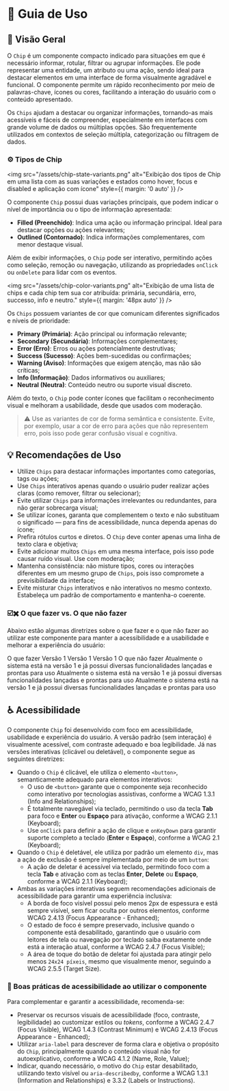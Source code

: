 
<Meta title="Componentes/Chip/Guia de Uso" />

# 🧭  Guia de Uso

## 📘 Visão Geral

O `Chip` é um componente compacto indicado para situações em que é necessário informar, rotular, filtrar ou agrupar informações. Ele pode representar uma entidade, um atributo ou uma ação, sendo ideal para destacar elementos em uma interface de forma visualmente agradável e funcional. O componente permite um rápido reconhecimento por meio de palavras-chave, ícones ou cores, facilitando a interação do usuário com o conteúdo apresentado.

Os `Chips` ajudam a destacar ou organizar informações, tornando-as mais acessíveis e fáceis de compreender, especialmente em interfaces com grande volume de dados ou múltiplas opções. São frequentemente utilizados em contextos de seleção múltipla, categorização ou filtragem de dados.

### ⚙️ Tipos de Chip

<img src="/assets/chip-state-variants.png" alt="Exibição dos tipos de Chip em uma lista com as suas variações e estados como hover, focus e disabled e aplicação com ícone" style={{ margin: '0 auto' }} />

O componente `Chip` possui duas variações principais, que podem indicar o nível de importância ou o tipo de informação apresentada:

- **Filled (Preenchido)**: Indica uma ação ou informação principal. Ideal para destacar opções ou ações relevantes;
- **Outlined (Contornado)**: Indica informações complementares, com menor destaque visual.

Além de exibir informações, o `Chip` pode ser interativo, permitindo ações como seleção, remoção ou navegação, utilizando as propriedades `onClick` ou `onDelete` para lidar com os eventos.

<img src="/assets/chip-color-variants.png" alt="Exibição de uma lista de chips e cada chip tem sua cor atribuída: primária, secundária, erro, successo, info e neutro." style={{ margin: '48px auto' }} />

Os `Chips` possuem variantes de cor que comunicam diferentes significados e níveis de prioridade:

- **Primary (Primária)**: Ação principal ou informação relevante;
- **Secondary (Secundária)**: Informações complementares;
- **Error (Erro)**: Erros ou ações potencialmente destrutivas;
- **Success (Sucesso)**: Ações bem-sucedidas ou confirmações;
- **Warning (Aviso)**: Informações que exigem atenção, mas não são críticas;
- **Info (Informação)**: Dados informativos ou auxiliares;
- **Neutral (Neutra)**: Conteúdo neutro ou suporte visual discreto.

Além do texto, o `Chip` pode conter ícones que facilitam o reconhecimento visual e melhoram a usabilidade, desde que usados com moderação.

> ⚠️ Use as variantes de cor de forma semântica e consistente. Evite, por exemplo, usar a cor de erro para ações que não representem erro, pois isso pode gerar confusão visual e cognitiva.

## 💡 Recomendações de Uso

- Utilize `Chips` para destacar informações importantes como categorias, tags ou ações;
- Use `Chips` interativos apenas quando o usuário puder realizar ações claras (como remover, filtrar ou selecionar);
- Evite utilizar `Chips` para informações irrelevantes ou redundantes, para não gerar sobrecarga visual;
- Se utilizar ícones, garanta que complementem o texto e não substituam o significado — para fins de acessibilidade, nunca dependa apenas do ícone;
- Prefira rótulos curtos e diretos. O `Chip` deve conter apenas uma linha de texto clara e objetiva;
- Evite adicionar muitos `Chips` em uma mesma interface, pois isso pode causar ruído visual. Use com moderação;
- Mantenha consistência: não misture tipos, cores ou interações diferentes em um mesmo grupo de `Chips`, pois isso compromete a previsibilidade da interface;
- Evite misturar `Chips` interativos e não interativos no mesmo contexto. Estabeleça um padrão de comportamento e mantenha-o coerente.

### ☑️✖️ O que fazer vs. O que não fazer

Abaixo estão algumas diretrizes sobre o que fazer e o que não fazer ao utilizar este componente para manter a acessibilidade e a usabilidade e melhorar a experiência do usuário:

<Title component="h1" className="!text-h5">Utilize rótulos objetivos e curtos para os `Chips`. Use palavras-chave ou termos que sejam facilmente reconhecíveis pelo usuário.</Title>

<Grid cols="grid-cols-1 md:grid-cols-2" colGap="gap-x-sm" rowGap="gap-y-sm" className="!mb-2xl !mt-lg">
  <Flex direction="flex-col" rowGap="gap-x-sm" colGap="gap-y-sm" radius="rounded-lg" paddingX="px-sm" paddingY="py-sm" className="border border-default-border">
    <Chip variant="outlined" color="success"><Icon type="check_circle" color="inherit" fontSize="text-lg" className="sb-unstyled" /> O que fazer</Chip>
    <Chip variant="filled" color="primary">Versão 1</Chip>
    <Chip variant="filled" color="success">Versão 1</Chip>
    <Chip variant="filled" color="neutral">Versão 1</Chip>
  </Flex>
  <Flex direction="flex-col" rowGap="gap-x-sm" colGap="gap-y-sm" radius="rounded-lg" paddingX="px-sm" paddingY="py-sm" className="border border-default-border">
    <Chip variant="outlined" color="error"><Icon type="cancel" color="inherit" fontSize="text-lg" className="sb-unstyled" /> O que não fazer</Chip>
    <Chip variant="filled" color="primary">Atualmente o sistema está na versão 1 e já possui diversas funcionalidades lançadas e prontas para uso</Chip>
    <Chip variant="filled" color="success">Atualmente o sistema está na versão 1 e já possui diversas funcionalidades lançadas e prontas para uso</Chip>
    <Chip variant="filled" color="neutral">Atualmente o sistema está na versão 1 e já possui diversas funcionalidades lançadas e prontas para uso</Chip>
  </Flex>
</Grid>

## ♿ Acessibilidade

O componente `Chip` foi desenvolvido com foco em acessibilidade, usabilidade e experiência do usuário. A versão padrão (sem interação) é visualmente acessível, com contraste adequado e boa legibilidade. Já nas versões interativas (clicável ou deletável), o componente segue as seguintes diretrizes:

- Quando o `Chip` é clicável, ele utiliza o elemento `<button>`, semanticamente adequado para elementos interativos:
  - O uso de `<button>` garante que o componente seja reconhecido como interativo por tecnologias assistivas, conforme a <Link className="sb-unstyled text-sm" href="https://www.w3.org/WAI/WCAG21/Understanding/keyboard.html" target="_blank">WCAG 1.3.1 (Info and Relationships)</Link>;
  - É totalmente navegável via teclado, permitindo o uso da tecla **Tab** para foco e **Enter** ou **Espaço** para ativação, conforme a <Link className="sb-unstyled text-sm" href="https://www.w3.org/WAI/WCAG21/Understanding/keyboard.html" target="_blank">WCAG 2.1.1 (Keyboard)</Link>;
  - Use `onClick` para definir a ação de clique e `onKeyDown` para garantir suporte completo a teclado (**Enter** e **Espaço**), conforme a <Link className="sb-unstyled text-sm" href="https://www.w3.org/WAI/WCAG21/Understanding/keyboard.html" target="_blank">WCAG 2.1 (Keyboard)</Link>;
- Quando o `Chip` é deletável, ele utiliza por padrão um elemento `div`, mas a ação de exclusão é sempre implementada por meio de um `button`:
  - A ação de deletar é acessível via teclado, permitindo foco com a tecla **Tab** e ativação com as teclas **Enter**, **Delete** ou **Espaço**, conforme a  <Link className="sb-unstyled text-sm" href="https://www.w3.org/WAI/WCAG21/Understanding/keyboard.html" target="_blank">WCAG 2.1.1 (Keyboard)</Link>;
- Ambas as variações interativas seguem recomendações adicionais de acessibilidade para garantir uma experiência inclusiva:
  - A borda de foco visível possui pelo menos 2px de espessura e está sempre visível, sem ficar oculta por outros elementos, conforme <Link className="sb-unstyled text-sm" href="https://www.w3.org/WAI/WCAG22/Understanding/focus-appearance-enhanced" target="_blank">WCAG 2.4.13 (Focus Appearance - Enhanced)</Link>;
  - O estado de foco é sempre preservado, inclusive quando o componente está desabilitado, garantindo que o usuário com leitores de tela ou navegação por teclado saiba exatamente onde está a interação atual, conforme a <Link className="sb-unstyled text-sm" href="https://www.w3.org/WAI/WCAG21/Understanding/focus-visible" target="_blank">WCAG 2.4.7 (Focus Visible)</Link>;
  - A área de toque do botão de deletar foi ajustada para atingir pelo menos `24x24 píxeis`, mesmo que visualmente menor, seguindo a <Link className="sb-unstyled text-sm" href="https://www.w3.org/WAI/WCAG21/Understanding/target-size.html" target="_blank">WCAG 2.5.5 (Target Size)</Link>.

### 📌 Boas práticas de acessibilidade ao utilizar o componente

Para complementar e garantir a acessibilidade, recomenda-se:

- Preservar os recursos visuais de acessibilidade (foco, contraste, legibilidade) ao customizar estilos ou *tokens*, conforme a <Link className="sb-unstyled text-sm" href="https://www.w3.org/WAI/WCAG21/Understanding/focus-visible.html" target="_blank">WCAG 2.4.7 (Focus Visible)</Link>, <Link className="sb-unstyled text-sm" href="https://www.w3.org/WAI/WCAG21/Understanding/contrast-minimum.html" target="_blank">WCAG 1.4.3 (Contrast Minimum)</Link> e <Link className="sb-unstyled text-sm" href="https://www.w3.org/WAI/WCAG22/Understanding/focus-appearance-enhanced.html" target="_blank">WCAG 2.4.13 (Focus Appearance - Enhanced)</Link>;
- Utilizar `aria-label` para descrever de forma clara e objetiva o propósito do `Chip`, principalmente quando o conteúdo visual não for autoexplicativo, conforme a <Link className="sb-unstyled text-sm" href="https://www.w3.org/WAI/WCAG21/Understanding/name-role-value.html" target="_blank">WCAG 4.1.2 (Name, Role, Value)</Link>;
- Indicar, quando necessário, o motivo do `Chip` estar desabilitado, utilizando texto visível ou `aria-describedby`, conforme a <Link className="sb-unstyled text-sm" href="https://www.w3.org/WAI/WCAG21/Understanding/info-and-relationships.html" target="_blank">WCAG 1.3.1 (Information and Relationships)</Link> e <Link className="sb-unstyled text-sm" href="https://www.w3.org/WAI/WCAG21/Understanding/labels-or-instructions.html" target="_blank">3.3.2 (Labels or Instructions)</Link>.